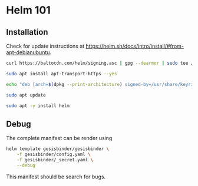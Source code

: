 # Helm 101

## Installation

:::{.callout-note}

Check for update instructions at <https://helm.sh/docs/intro/install/#from-apt-debianubuntu>.

:::

```bash
curl https://baltocdn.com/helm/signing.asc | gpg --dearmor | sudo tee /usr/share/keyrings/helm.gpg > /dev/null
```

```bash
sudo apt install apt-transport-https --yes
```

```bash
echo "deb [arch=$(dpkg --print-architecture) signed-by=/usr/share/keyrings/helm.gpg] https://baltocdn.com/helm/stable/debian/ all main" | sudo tee /etc/apt/sources.list.d/helm-stable-debian.list
```

```bash
sudo apt update
```

```bash
sudo apt -y install helm
```

## Debug

The complete manifest can be render using

```bash
helm template gesisbinder/gesisbinder \
    -f gesisbinder/config.yaml \
    -f gesisbinder/_secret.yaml \
    --debug
```

This manifest should be search for bugs.